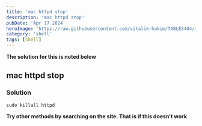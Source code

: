 ---
title: 'mac httpd stop'
description: 'mac httpd stop'
pubDate: 'Apr 17 2024'
heroImage: 'https://raw.githubusercontent.com/vitalik-hakim/TABLES404/main/error_b/SHELL.jpg'
category: 'shell'
tags: [shell]
---

**The solution for this is noted below**

## mac httpd stop

### Solution

```shell
sudo killall httpd
```
**Try other methods by searching on the site. That is if this doesn't work**
